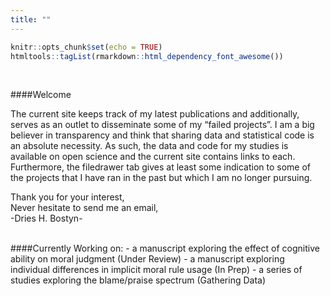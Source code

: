 ```yaml
---
title: ""
---
```


```r
knitr::opts_chunk$set(echo = TRUE)
htmltools::tagList(rmarkdown::html_dependency_font_awesome())
```
<br>

####Welcome  
  
The current site keeps track of my latest publications and additionally, serves as an outlet to disseminate some of my "failed projects". I am a big believer in transparency and think that sharing data and statistical code is an absolute necessity. As such, the data and code for my studies is available on open science and the current site contains links to each. Furthermore, the filedrawer tab gives at least some indication to some of the projects that I have ran in the past but which I am no longer pursuing. 

Thank you for your interest, <br>
Never hesitate to send me an email, <br>
-Dries H. Bostyn-
<br>
<br>

####Currently Working on:
-  a manuscript exploring the effect of cognitive ability on moral judgment (Under Review)
-  a manuscript exploring individual differences in implicit moral rule usage (In Prep)
-  a series of studies exploring the blame/praise spectrum (Gathering Data)

<br>

